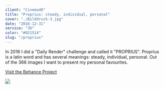 ```yaml
---
client: "Cinema4D"
title: "Proprius: steady, individual, personal"
cover: "./Bilddruck-3.jpg"
date: "2016-12-31"
service: "3D"
color: "#921514"
slug: "/proprius"
---
```


In 2016 I did a "Daily Render" challenge and called it "PROPRIUS".
Proprius is a latin word and has several meanings: steady, individual, personal.
Out of the 366 images I want to present my personal favourites.

[Visit the Behance Project](https://www.behance.net/gallery/61747105/Best-of-PROPRIUS-2016)

![](./proprius.jpg)
